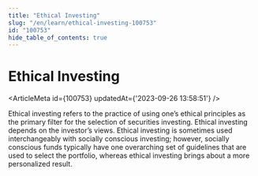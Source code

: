 ```yaml
---
title: "Ethical Investing"
slug: "/en/learn/ethical-investing-100753"
id: "100753"
hide_table_of_contents: true
---
```



# Ethical Investing

<ArticleMeta id={100753} updatedAt={'2023-09-26 13:58:51'} />
<div className='border-solid border-b border-t-0 my-4 border-[var(--ifm-color-gray-300)]' />

Ethical investing refers to the practice of using one’s ethical principles as the primary filter for the selection of securities investing. Ethical investing depends on the investor’s views. Ethical investing is sometimes used interchangeably with socially conscious investing; however, socially conscious funds typically have one overarching set of guidelines that are used to select the portfolio, whereas ethical investing brings about a more personalized result.

